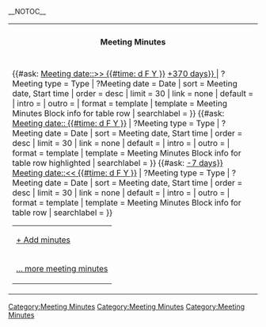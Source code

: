 <!--

         Meetings after today (future ... in the year 2000)

-->__NOTOC__<table class="main-page-meeting-minutes-box main-page-meeting-minutes-box-yellow" style="width:100%;"><tr><th style="padding-top:10px; padding-bottom: 10px;">Meeting Minutes</th></tr><tr><td><table><tr><td style="width:100%;margin:5px 0px 0px 0px;">[[Special:FormEdit/Meeting Minutes|+ Add minutes]]</td></tr>
{{#ask: [[Category:Meeting Minutes]] [[Meeting date::>> {{#time: d F Y }} ]] [[Meeting date::< {{#time: d F Y | +370 days}} ]]
| ?Meeting type = Type
| ?Meeting date = Date
| sort = Meeting date, Start time
| order = desc
| limit = 30
| link = none
| default = 
| intro = 
| outro = 
| format = template
| template = Meeting Minutes Block info for table row
| searchlabel = 
}}<!--

         Meetings today (present)

-->{{#ask: [[Category:Meeting Minutes]] [[Meeting date:: {{#time: d F Y }} ]]
| ?Meeting type = Type
| ?Meeting date = Date
| sort = Meeting date, Start time
| order = desc
| limit = 30
| link = none
| default = 
| intro = 
| outro = 
| format = template
| template = Meeting Minutes Block info for table row highlighted
| searchlabel = 
}}<!--

         Meetings before today (past)

-->{{#ask: [[Category:Meeting Minutes]] [[Meeting date::> {{#time: d F Y | -7 days}} ]] [[Meeting date::<< {{#time: d F Y }} ]]
| ?Meeting type = Type
| ?Meeting date = Date
| sort = Meeting date, Start time
| order = desc
| limit = 30
| link = none
| default = 
| intro = 
| outro = 
| format = template
| template = Meeting Minutes Block info for table row
| searchlabel = 
}}<tr><td style="width:100%;margin:5px 0px 0px 0px;">[[Meeting Minutes |... more meeting minutes]]</td></tr></table></td></tr></table>
